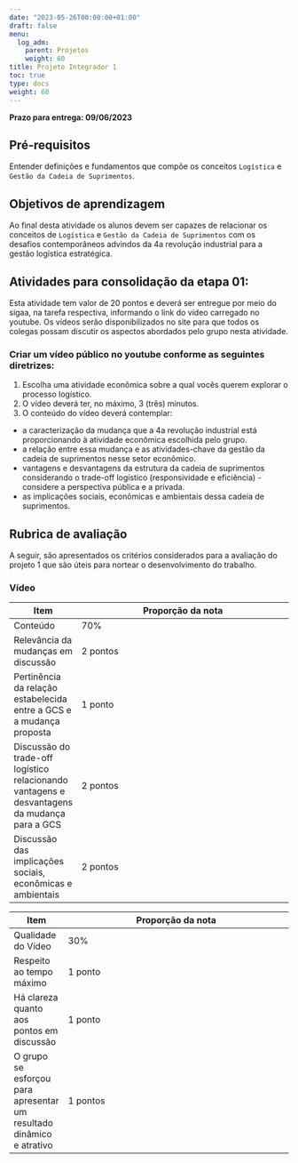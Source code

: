```yaml
---
date: "2023-05-26T00:00:00+01:00"
draft: false
menu:
  log_adm:
    parent: Projetos
    weight: 60
title: Projeto Integrador 1
toc: true
type: docs
weight: 60
---
```


**Prazo para entrega: 09/06/2023**

## Pré-requisitos

Entender definições e fundamentos que compõe os conceitos `Logística` e `Gestão da Cadeia de Suprimentos`. 

## Objetivos de aprendizagem

Ao final desta atividade os alunos devem ser capazes de relacionar os conceitos de `Logística` e `Gestão da Cadeia de Suprimentos` com os desafios contemporâneos advindos da 4a revolução industrial para a gestão logística estratégica. 

## Atividades para consolidação da etapa 01:

Esta atividade tem valor de 20 pontos e deverá ser entregue por meio do sigaa, na tarefa respectiva, informando o link do vídeo carregado no youtube. Os vídeos serão disponibilizados no site para que todos os colegas possam discutir os aspectos abordados pelo grupo nesta atividade. 


### Criar um vídeo público no youtube conforme as seguintes diretrizes:
1. Escolha uma atividade econômica sobre a qual vocês querem explorar o processo logístico.
2. O vídeo deverá ter, no máximo, 3 (três) minutos.
3. O conteúdo do vídeo deverá contemplar:
- a caracterização da mudança que a 4a revolução industrial está proporcionando à atividade econômica escolhida pelo grupo.
- a relação entre essa mudança e as atividades-chave da gestão da cadeia de suprimentos nesse setor econômico.
- vantagens e desvantagens da estrutura da cadeia de suprimentos considerando o trade-off logístico (responsividade e eficiência) - considere a perspectiva pública e a privada.
- as implicações sociais, econômicas e ambientais dessa cadeia de suprimentos.

## Rubrica de avaliação

A seguir, são apresentados os critérios considerados para a avaliação do projeto 1 que são úteis para nortear o desenvolvimento do trabalho. 

### Vídeo

|Item|Proporção da nota
|----|-----------------
|Conteúdo |70%
|Relevância da mudanças em discussão|2 pontos
|Pertinência da relação estabelecida entre a GCS e a mudança proposta|1 ponto
|Discussão do trade-off logístico relacionando vantagens e desvantagens da mudança para a GCS|2 pontos
|Discussão das implicações sociais, econômicas e ambientais|2 pontos

|Item|Proporção da nota
|----|-----------------
|Qualidade do Vídeo|30%
|Respeito ao tempo máximo|1 ponto 	 
|Há clareza quanto aos pontos em discussão|1 ponto
|O grupo se esforçou para apresentar um resultado dinâmico e atrativo| 1 pontos
